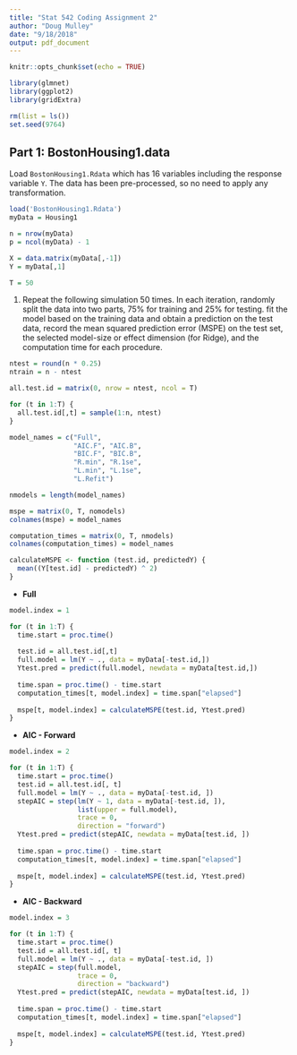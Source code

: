 ```yaml
---
title: "Stat 542 Coding Assignment 2"
author: "Doug Mulley"
date: "9/18/2018"
output: pdf_document
---
```


```r
knitr::opts_chunk$set(echo = TRUE)

library(glmnet)
library(ggplot2)
library(gridExtra)

rm(list = ls())
set.seed(9764)
```

## Part 1: BostonHousing1.data

Load `BostonHousing1.Rdata` which has 16 variables including the response variable `Y`. The data has been pre-processed, so no need to apply any transformation.

```r
load('BostonHousing1.Rdata')
myData = Housing1

n = nrow(myData)
p = ncol(myData) - 1

X = data.matrix(myData[,-1])
Y = myData[,1]

T = 50
```

1. Repeat  the  following  simulation  50  times.   In  each  iteration,  randomly split the data into two parts, 75% for training and 25% for testing.  fit the model based on the training data and obtain a prediction on the test data, record the mean squared prediction error (MSPE) on the test set, the selected model-size or effect dimension (for Ridge), and the computation time for each procedure.

```r
ntest = round(n * 0.25)
ntrain = n - ntest

all.test.id = matrix(0, nrow = ntest, ncol = T)

for (t in 1:T) {
  all.test.id[,t] = sample(1:n, ntest)
}

model_names = c("Full", 
                "AIC.F", "AIC.B", 
                "BIC.F", "BIC.B", 
                "R.min", "R.1se", 
                "L.min", "L.1se",
                "L.Refit")

nmodels = length(model_names)

mspe = matrix(0, T, nomodels)
colnames(mspe) = model_names

computation_times = matrix(0, T, nmodels)
colnames(computation_times) = model_names

calculateMSPE <- function (test.id, predictedY) {
  mean((Y[test.id] - predictedY) ^ 2)
}
```

* __Full__

```r
model.index = 1

for (t in 1:T) {
  time.start = proc.time()
  
  test.id = all.test.id[,t]
  full.model = lm(Y ~ ., data = myData[-test.id,])
  Ytest.pred = predict(full.model, newdata = myData[test.id,])
  
  time.span = proc.time() - time.start
  computation_times[t, model.index] = time.span["elapsed"]
  
  mspe[t, model.index] = calculateMSPE(test.id, Ytest.pred)
}
```

* __AIC - Forward__

```r
model.index = 2

for (t in 1:T) {
  time.start = proc.time()
  test.id = all.test.id[, t]
  full.model = lm(Y ~ ., data = myData[-test.id, ])
  stepAIC = step(lm(Y ~ 1, data = myData[-test.id, ]),
                 list(upper = full.model),
                 trace = 0,
                 direction = "forward")
  Ytest.pred = predict(stepAIC, newdata = myData[test.id, ])
  
  time.span = proc.time() - time.start
  computation_times[t, model.index] = time.span["elapsed"]
  
  mspe[t, model.index] = calculateMSPE(test.id, Ytest.pred)
}
```

* __AIC - Backward__

```r
model.index = 3

for (t in 1:T) {
  time.start = proc.time()
  test.id = all.test.id[, t]
  full.model = lm(Y ~ ., data = myData[-test.id, ])
  stepAIC = step(full.model,
                 trace = 0,
                 direction = "backward")
  Ytest.pred = predict(stepAIC, newdata = myData[test.id, ])
  
  time.span = proc.time() - time.start
  computation_times[t, model.index] = time.span["elapsed"]
  
  mspe[t, model.index] = calculateMSPE(test.id, Ytest.pred)
}
```


